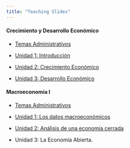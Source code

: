 ```yaml
---
title: "Teaching Slides"
---
```


#### Crecimiento y Desarrollo Económico

- [Temas Administrativos](https://mauriciotejada.com/crecimiento_y_desarrollo_slides/0_temas_administrativos/)

- [Unidad 1: Introducción](https://mauriciotejada.com/crecimiento_y_desarrollo_slides/1_hechos_estilizados/)

- [Unidad 2: Crecimiento Económico](https://mauriciotejada.com/crecimiento_y_desarrollo_slides/2_crecimiento_economico/)

- [Unidad 3: Desarrollo Económico](https://mauriciotejada.com/crecimiento_y_desarrollo_slides/3_desarrollo_economico/)

#### Macroeconomía I

- [Temas Administrativos](https://mauriciotejada.com/macroeconomics_i_slides/0_temas_administrativos/)

- [Unidad 1: Los datos macroeconómicos](https://mauriciotejada.com/macroeconomics_i_slides/1_los_datos_macro/)

- [Unidad 2: Análisis de una economía cerrada](https://mauriciotejada.com/macroeconomics_i_slides/2_eco_cerrada/)

- Unidad 3: La Economía Abierta.